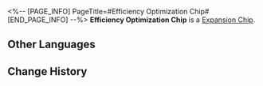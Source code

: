 <%-- [PAGE_INFO]
PageTitle=#Efficiency Optimization Chip#
[END_PAGE_INFO] --%>
{{Item Infobox
|id          = 250208
|image       = Item Efficiency Optimization Chip.png
|type        = Expansion Chip
|invCategory = 
|rarity      = 4
|effect      = After entering combat, reduces the Energy required for Ultimate by 1. Energy can be reduced by up to 2 points max.
|description = A game item in Aetherium Wars. Aether Spirits will gain a special enhanced ability after equipping it.
}}
'''Efficiency Optimization Chip''' is a [[Expansion Chip]].

==Other Languages==
{{Other Languages
|en   = Efficiency Optimization Chip
|zhs  = 降耗增效芯片
|zht  = 降耗增效晶片
|ja   = チップ「省エネ」
|ko   = 효율 최적화 칩
|es   = Chip de optimización de eficiencia
|fr   = Puce d'optimisation d'efficacité
|ru   = Чип оптимизации эффективности
|th   = ชิปเพิ่มประสิทธิภาพ
|vi   = Chip Tối Ưu Hiệu Quả
|de   = Chip: Effizienzoptimierung
|id   = Efficiency Optimization Chip
|pt   = Chip de Otimização de Eficiência
}}

==Change History==
{{Change History|1.4}}